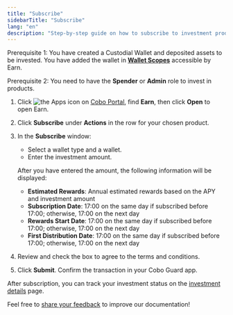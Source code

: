 ```yaml
---
title: "Subscribe"
sidebarTitle: "Subscribe"
lang: "en"
description: "Step-by-step guide on how to subscribe to investment products in the Earn app."
---
```


<Note>Prerequisite 1: You have created a Custodial Wallet and deposited assets to be invested. You have added the wallet in [**Wallet Scopes**](/en/apps/app-settings) accessible by Earn.</Note>

<Note>Prerequisite 2: You need to have the **Spender** or **Admin** role to invest in products.</Note>

1. Click <img src="/en/images/common/icon_apps.svg" className="icon" alt="the Apps icon"/> on [Cobo Portal](https://portal.cobo.com/login), find **Earn**, then click **Open** to open Earn.
2. Click **Subscribe** under **Actions** in the row for your chosen product.
3. In the **Subscribe** window:
   - Select a wallet type and a wallet.
   - Enter the investment amount.
   
   After you have entered the amount, the following information will be displayed:
      - **Estimated Rewards**: Annual estimated rewards based on the APY and investment amount
      - **Subscription Date**: 17:00 on the same day if subscribed before 17:00; otherwise, 17:00 on the next day
      - **Rewards Start Date**: 17:00 on the same day if subscribed before 17:00; otherwise, 17:00 on the next day
      - **First Distribution Date**: 17:00 on the same day if subscribed before 17:00; otherwise, 17:00 on the next day

4. Review and check the box to agree to the terms and conditions.
5. Click **Submit**. Confirm the transaction in your Cobo Guard app.

After subscription, you can track your investment status on the [investment details](/en/apps/earn/view) page.

<Tip>Feel free to [share your feedback](https://forms.zohopublic.com/cobo/form/DocumentFeedbackForm/formperma/QvLOhxJv1_JMsJ-1dleZ8Itb_7rzN-LtgvsDdxosoVI?referrername=manuals) to improve our documentation!</Tip>
